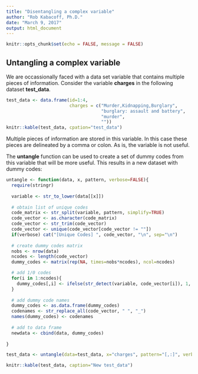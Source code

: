 ```yaml
---
title: "Disentangling a complex variable"
author: "Rob Kabacoff, Ph.D."
date: "March 9, 2017"
output: html_document
---
```


```r
knitr::opts_chunk$set(echo = FALSE, message = FALSE)
```

## Untangling a complex variable

We are occassionally faced with a data set variable that contains multiple pieces of information. Consider the variable **charges** in the following dataset **test_data**.

```r
test_data <- data.frame(id=1:4,
                        charges = c("Murder,Kidnapping,Burglary",
                                    "burglary: assault and battery",
                                    "murder",
                                    ""))
knitr::kable(test_data, cpation="test_data")
```

Multiple pieces of information are stored in this variable. In this case these pieces are delineated by a comma or colon. As is, the variable is not useful.

The **untangle** function can be used to create a set of dummy codes from this variable that will be more useful. This results in a new dataset with dummy codes:

```r
untangle <- function(data, x, pattern, verbose=FALSE){
  require(stringr)
  
  variable <- str_to_lower(data[[x]])
  
  # obtain list of unique codes
  code_matrix <- str_split(variable, pattern, simplify=TRUE)
  code_vector <- as.character(code_matrix)
  code_vector <- str_trim(code_vector)
  code_vector <- unique(code_vector[code_vector != ""])
  if(verbose) cat("[Unique Codes] ", code_vector, "\n", sep="\n")
  
  # create dummy codes matrix
  nobs <- nrow(data)
  ncodes <- length(code_vector)
  dummy_codes <- matrix(rep(NA, times=nobs*ncodes), ncol=ncodes)

  # add 1/0 codes
  for(i in 1:ncodes){
    dummy_codes[,i] <- ifelse(str_detect(variable, code_vector[i]), 1, 0)
  }
  
  # add dummy code names
  dummy_codes <- as.data.frame(dummy_codes)
  codenames <- str_replace_all(code_vector, " ", "_")
  names(dummy_codes) <- codenames
  
  # add to data frame
  newdata <- cbind(data, dummy_codes)
  
}

```

```r
test_data <- untangle(data=test_data, x="charges", pattern="[,:]", verbose=TRUE)

```



```r
knitr::kable(test_data, caption="New test_data")

```


